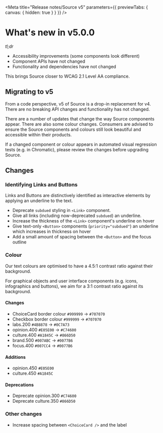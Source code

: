 
<Meta
	title="Release notes/Source v5"
	parameters={{ previewTabs: { canvas: { hidden: true } } }}
/>

# What's new in v5.0.0

_tl;dr_

-	Accessibility improvements (some components look different)
-   Component APIs have not changed
-   Functionality and dependencies have not changed

This brings Source closer to WCAG 2.1 Level AA compliance.

## Migrating to v5

From a code perspective, v5 of Source is a drop-in replacement for v4. There are no
breaking API changes and functionality has not changed.

There are a number of updates that change the way Source components appear. There are
also some colour changes. Consumers are advised to ensure the Source components
and colours still look beautiful and accessible within their products.

If a changed component or colour appears in automated visual regression tests (e.g. in
Chromatic), please review the changes before upgrading Source.

## Changes

### Identifying Links and Buttons

Links and Buttons are distinctively identified as interactive elements by applying
 an underline to the text.

- Deprecate `subdued` styling in `<Link>` component.
- Give all links (including now-deprecated `subdued`) an underline.
- Increase the thickness of the `<Link>` component's underline on hover
- Give text-only `<Button>` components (`priority="subdued"`) an underline which increases in thickness on hover
- Add a small amount of spacing between the `<Button>` and the focus outline

### Colour

Our text colours are optimised to have a 4.5:1 contrast ratio against their background.

For graphical objects and user interface components (e.g. icons, infographics and buttons),
we aim for a 3:1 contrast ratio against its background.

#### Changes

- ChoiceCard border colour `#999999` -> `#707070`
- Checkbox border colour `#999999` -> `#707070`
- labs.200 `#4B8878` -> `#0C7A73`
- opinion.400 `#E05E00` -> `#C74600`
- culture.400 `#A1845C` -> `#866D50`
- brand.500  `#007ABC` -> `#0077B6`
- focus.400 `#007CC4` -> `#0077B6`

#### Additions

- opinion.450 `#E05E00`
- culture.450 `#A1845C`

#### Deprecations

- Deprecate opinion.300 `#C74600`
- Deprecate culture.350 `#866D50`

### Other changes

- Increase spacing between `<ChoiceCard />` and the label

